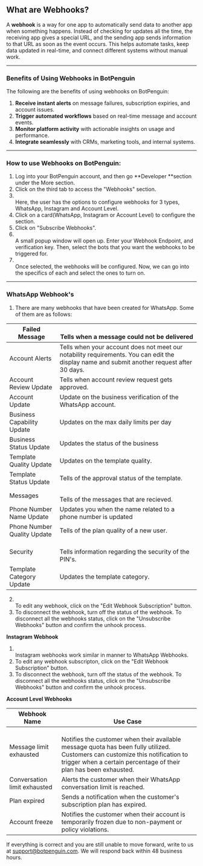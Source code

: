 ## **What are Webhooks?**

A **webhook** is a way for one app to automatically send data to another app when something happens. Instead of checking for updates all the time, the receiving app gives a special URL, and the sending app sends information to that URL as soon as the event occurs. This helps automate tasks, keep data updated in real-time, and connect different systems without manual work.

---

### **Benefits of Using Webhooks in BotPenguin**

The following are the benefits of using webhooks on BotPenguin:

1. **Receive instant alerts** on message failures, subscription expiries, and account issues.
2. **Trigger automated workflows** based on real-time message and account events.
3. **Monitor platform activity** with actionable insights on usage and performance.
4. **Integrate seamlessly** with CRMs, marketing tools, and internal systems.

---

### **How to use Webhooks on BotPenguin:**

1. Log into your BotPenguin account, and then go **Developer **section under the More section.
2. Click on the third tab to access the "Webhooks" section.
3. \
   Here, the user has the options to configure webhooks for 3 types, WhatsApp, Instagram and Account Level.
4. Click on a card(WhatsApp, Instagram or Account Level) to configure the section.
5. Click on "Subscribe Webhooks".
6. \
   A small popup window will open up. Enter your Webhook Endpoint, and verification key. Then, select the bots that you want the webhooks to be triggered for.
7. \
   Once selected, the webhooks will be configured. Now, we can go into the specifics of each and select the ones to turn on.

---

### **WhatsApp Webhook's**

1. There are many webhooks that have been created for WhatsApp. Some of them are as follows:

| Failed Message                  | <br />Tells when a message could not be delivered                                                                                          |
| ------------------------------- | ------------------------------------------------------------------------------------------------------------------------------------------ |
| Account Alerts                  | Tells when your account does not meet our notability requirements. You can edit the display name and submit another request after 30 days. |
| Account Review Update           | Tells when account review request gets approved.                                                                                           |
| Account Update                  | Update on the business verification of the WhatsApp account.                                                                               |
| Business Capability Update      | Updates on the max daily limits per day                                                                                                    |
| Business Status Update          | Updates the status of the business                                                                                                         |
| Template Quality Update  <br /> | Updates on the template quality.                                                                                                           |
| Template Status Update          | Tells of the approval status of the template.                                                                                              |
| Messages                        | <br />Tells of the messages that are recieved.                                                                                             |
| Phone Number Name Update        | Updates you when the name related to a phone number is updated                                                                             |
| Phone Number Quality Update     | Tells of the plan quality of a new user.                                                                                                   |
| Security                        | <br />Tells information regarding the security of the PIN's.                                                                               |
| Template Category Update        | Updates the template category.                                                                                                             |

2. \
   To edit any webhook, click on the "Edit Webhook Subscription" button.
3. To disconnect the webhook, turn off the status of the webhook. To disconnect all the webhooks status, click on the "Unsubscribe Webhooks" button and confirm the unhook process.

**Instagram Webhook**

1. \
   Instagram webhooks work similar in manner to WhatsApp Webhooks.
2. To edit any webhook subscripton, click on the "Edit Webhook Subscription" button.
3. To disconnect the webhook, turn off the status of the webhook. To disconnect all the webhooks status, click on the "Unsubscribe Webhooks" button and confirm the unhook process.

**Account Level Webhooks**

| **Webhook Name**             | <br />**Use Case**                                                                                                                                                                                       |
| ---------------------------- | -------------------------------------------------------------------------------------------------------------------------------------------------------------------------------------------------------- |
| Message limit exhausted      | <br />Notifies the customer when their available message quota has been fully utilized. Customers can customize this notification to trigger when a certain percentage of their plan has been exhausted. |
| Conversation limit exhausted | Alerts the customer when their WhatsApp conversation limit is reached.                                                                                                                                   |
| Plan expired                 | Sends a notification when the customer's subscription plan has expired.                                                                                                                                  |
| Account freeze               | Notifies the customer when their account is temporarily frozen due to non-payment or policy violations.                                                                                                  |

If everything is correct and you are still unable to move forward, write to us at [support@botpenguin.com](mailto:support@botpenguin.com). We will respond back within 48 business hours.